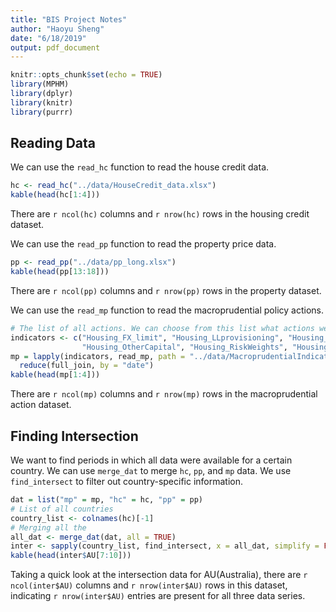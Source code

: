 ```yaml
---
title: "BIS Project Notes"
author: "Haoyu Sheng"
date: "6/18/2019"
output: pdf_document
---
```


```r
knitr::opts_chunk$set(echo = TRUE)
library(MPHM)
library(dplyr)
library(knitr)
library(purrr)
```

## Reading Data

We can use the `read_hc` function to read the house credit data. 

```r
hc <- read_hc("../data/HouseCredit_data.xlsx")
kable(head(hc[1:4]))
```

There are `r ncol(hc)` columns and `r nrow(hc)` rows in the housing credit dataset. 

We can use the `read_pp` function to read the property price data. 

```r
pp <- read_pp("../data/pp_long.xlsx")
kable(head(pp[13:18]))
```

There are `r ncol(pp)` columns and `r nrow(pp)` rows in the property dataset. 

We can use the `read_mp` function to read the macroprudential policy actions. 

```r
# The list of all actions. We can choose from this list what actions we want to look at
indicators <- c("Housing_FX_limit", "Housing_LLprovisioning", "Housing_LTV", 
                "Housing_OtherCapital", "Housing_RiskWeights", "Housing_tax", "LD_Ratio")
mp = lapply(indicators, read_mp, path = "../data/MacroprudentialIndicators.xlsx") %>%
  reduce(full_join, by = "date")
kable(head(mp[1:4]))
```

There are `r ncol(mp)` columns and `r nrow(mp)` rows in the macroprudential action dataset. 


## Finding Intersection

We want to find periods in which all data were available for a certain country. We can use `merge_dat` to merge `hc`, `pp`, and `mp` data. We use `find_intersect` to filter out country-specific information. 

```r
dat = list("mp" = mp, "hc" = hc, "pp" = pp) 
# List of all countries
country_list <- colnames(hc)[-1]
# Merging all the 
all_dat <- merge_dat(dat, all = TRUE)
inter <- sapply(country_list, find_intersect, x = all_dat, simplify = FALSE, USE.NAMES = TRUE) 
kable(head(inter$AU[7:10])) 
```

Taking a quick look at the intersection data for AU(Australia), there are `r ncol(inter$AU)` columns and `r nrow(inter$AU)` rows in this dataset, indicating `r nrow(inter$AU)` entries are present for all three data series. 



